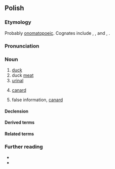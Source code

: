 {{also|Kaczka|kaczką}}
==Polish==
{{wp|lang=pl}}

===Etymology===
Probably [[onomatopoeic]]. Cognates include {{cog|cs|kachna}}, {{l|cs|kačka}}, and {{cog|sk|kačka}}, {{l|sk|kačica}}.

===Pronunciation===
{{pl-p|a=Pl-kaczka.ogg}}

===Noun===
{{pl-noun|f|dim=kaczuszka}}

# [[duck]] {{gl|bird}}
# duck [[meat]]
# [[urinal]] {{gl|bottle}}
# {{lb|pl|aeronautics}} [[canard]]
# {{lb|pl|colloquial}} false information, [[canard]]

====Declension====
{{pl-decl-noun-f}}

====Derived terms====
{{col3|pl|kaczka dziennikarska}}

====Related terms====
{{col3|pl|title=adjective|kaczy}}

===Further reading===
* {{R:pl:WSJP}}
* {{R:pl:PWN}}

{{C|pl|Containers|Ducks|Meats}}